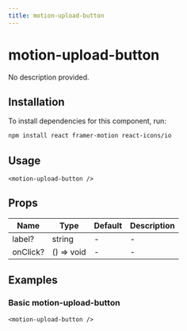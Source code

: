 ```yaml
---
title: motion-upload-button
---
```


# motion-upload-button

No description provided.

## Installation
To install dependencies for this component, run:
```bash
npm install react framer-motion react-icons/io
```

## Usage
```tsx
<motion-upload-button />
```

## Props
| Name      | Type     | Default | Description                 |
|-----------|----------|---------|-----------------------------|
| label? | string | - | - |
| onClick? | () => void | - | - |

## Examples

### Basic motion-upload-button
```tsx
<motion-upload-button />
```

